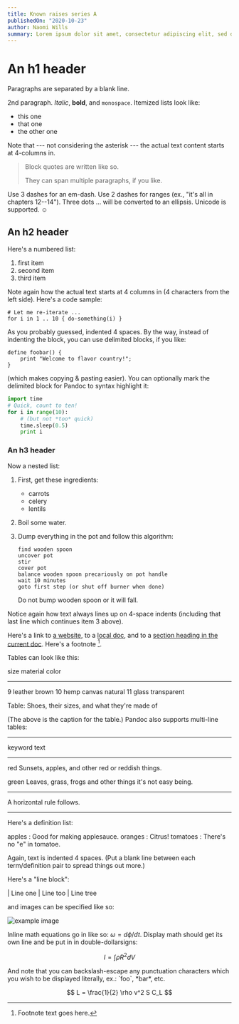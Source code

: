 ```yaml
---
title: Known raises series A
publishedOn: "2020-10-23"
author: Naomi Wills
summary: Lorem ipsum dolor sit amet, consectetur adipiscing elit, sed do eiusmod tempor incididunt ut labore et dolore magna aliqua. Ut enim ad minim veniam, quis nostrud exercitation ullamco laboris nisi ut aliquip ex ea commodo consequat. Duis aute irure dolor in reprehenderit in voluptate velit esse cillum dolore eu fugiat nulla pariatur
---
```

An h1 header
============

Paragraphs are separated by a blank line.

2nd paragraph. *Italic*, **bold**, and `monospace`. Itemized lists
look like:

  * this one
  * that one
  * the other one

Note that --- not considering the asterisk --- the actual text
content starts at 4-columns in.

> Block quotes are
> written like so.
>
> They can span multiple paragraphs,
> if you like.

Use 3 dashes for an em-dash. Use 2 dashes for ranges (ex., "it's all
in chapters 12--14"). Three dots ... will be converted to an ellipsis.
Unicode is supported. ☺



An h2 header
------------

Here's a numbered list:

 1. first item
 2. second item
 3. third item

Note again how the actual text starts at 4 columns in (4 characters
from the left side). Here's a code sample:

    # Let me re-iterate ...
    for i in 1 .. 10 { do-something(i) }

As you probably guessed, indented 4 spaces. By the way, instead of
indenting the block, you can use delimited blocks, if you like:

~~~
define foobar() {
    print "Welcome to flavor country!";
}
~~~

(which makes copying & pasting easier). You can optionally mark the
delimited block for Pandoc to syntax highlight it:

~~~python
import time
# Quick, count to ten!
for i in range(10):
    # (but not *too* quick)
    time.sleep(0.5)
    print i
~~~



### An h3 header ###

Now a nested list:

 1. First, get these ingredients:

      * carrots
      * celery
      * lentils

 2. Boil some water.

 3. Dump everything in the pot and follow
    this algorithm:

        find wooden spoon
        uncover pot
        stir
        cover pot
        balance wooden spoon precariously on pot handle
        wait 10 minutes
        goto first step (or shut off burner when done)

    Do not bump wooden spoon or it will fall.

Notice again how text always lines up on 4-space indents (including
that last line which continues item 3 above).

Here's a link to [a website](http://foo.bar), to a [local
doc](local-doc.html), and to a [section heading in the current
doc](#an-h2-header). Here's a footnote [^1].

[^1]: Footnote text goes here.

Tables can look like this:

size  material      color
----  ------------  ------------
9     leather       brown
10    hemp canvas   natural
11    glass         transparent

Table: Shoes, their sizes, and what they're made of

(The above is the caption for the table.) Pandoc also supports
multi-line tables:

--------  -----------------------
keyword   text
--------  -----------------------
red       Sunsets, apples, and
          other red or reddish
          things.

green     Leaves, grass, frogs
          and other things it's
          not easy being.
--------  -----------------------

A horizontal rule follows.

***

Here's a definition list:

apples
  : Good for making applesauce.
oranges
  : Citrus!
tomatoes
  : There's no "e" in tomatoe.

Again, text is indented 4 spaces. (Put a blank line between each
term/definition pair to spread things out more.)

Here's a "line block":

| Line one
|   Line too
| Line tree

and images can be specified like so:

![example image](example-image.jpg "An exemplary image")

Inline math equations go in like so: $\omega = d\phi / dt$. Display
math should get its own line and be put in in double-dollarsigns:

$$I = \int \rho R^{2} dV$$

And note that you can backslash-escape any punctuation characters
which you wish to be displayed literally, ex.: \`foo\`, \*bar\*, etc.

$$
L = \frac{1}{2} \rho v^2 S C_L
$$